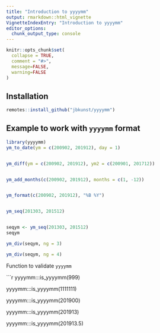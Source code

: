 ```yaml
---
title: "Introduction to yyyymm"
output: rmarkdown::html_vignette
VignetteIndexEntry: "Introduction to yyyymm"
editor_options: 
  chunk_output_type: console
---
```


```r
knitr::opts_chunk$set(
  collapse = TRUE,
  comment = "#>",
  message=FALSE, 
  warning=FALSE
)
```


## Installation

```r
remotes::install_github("jbkunst/yyyymm")
```

## Example to work with `yyyymm` format


```r
library(yyyymm)
ym_to_date(ym = c(200902, 201912), day = 1)


ym_diff(ym = c(200902, 201912), ym2 = c(200901, 201712))


ym_add_months(c(200902, 201912), months = c(1, -12))


ym_format(c(200902, 201912), "%B %Y")


ym_seq(201303, 201512)


seqym <- ym_seq(201303, 201512)
seqym

ym_div(seqym, ng = 3)

ym_div(seqym, ng = 4)
```

Function to validate `yyyymm`

```r
yyyymm:::is_yyyymm(999)

yyyymm:::is_yyyymm(1111111)

yyyymm:::is_yyyymm(201900)

yyyymm:::is_yyyymm(201913)

yyyymm:::is_yyyymm(201913.5)
